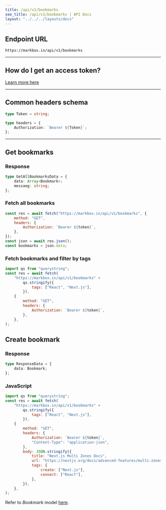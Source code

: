 ```yaml
---
title: /api/v1/bookmarks
seo_title: /api/v1/bookmarks | API Docs
layout: "../../../layouts/docs"
---
```


## Endpoint URL

```
https://markbox.in/api/v1/bookmarks
```

---

## How do I get an access token?

[Learn more here](/docs/generating-tokens)

---

## Common headers schema

```ts
type Token = string;

type headers = {
	Authorization: `Bearer ${Token}`;
};
```

---

## Get bookmarks

### Response

```ts
type GetAllBookmarksData = {
	data: Array<Bookmark>;
	messaeg: string;
};
```

### Fetch all bookmarks

```js
const res = await fetch("https://markbox.in/api/v1/bookmarks", {
	method: "GET",
	headers: {
		Authorization: `Bearer ${token}`,
	},
});
const json = await res.json();
const bookmarks = json.data;
```

### Fetch bookmarks and filter by tags

```js
import qs from "querystring";
const res = await fetch(
	"https://markbox.in/api/v1/bookmarks" +
		qs.stringify({
			tags: ["React", "Next.js"],
		}),
	{
		method: "GET",
		headers: {
			Authorization: `Bearer ${token}`,
		},
	},
);
```

## Create bookmark

### Response

```ts
type ResponseData = {
	data: Bookmark;
};
```

### JavaScript

```js
import qs from "querystring";
const res = await fetch(
	"https://markbox.in/api/v1/bookmarks" +
		qs.stringify({
			tags: ["React", "Next.js"],
		}),
	{
		method: "GET",
		headers: {
			Authorization: `Bearer ${token}`,
			"Content-Type": "application-json",
		},
		body: JSON.stringify({
			title: "Next.js Multi Zones Docs",
			url: "https://nextjs.org/docs/advanced-features/multi-zones",
			tags: {
				create: ["Next.js"],
				connect: ["React"],
			},
		}),
	},
);
```

Refer to _Bookmark_ model [here](/docs/models#bookmark).
